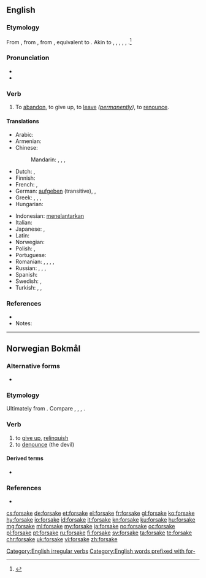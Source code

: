 ==English==

===Etymology===
From {{etyl|enm|en}} {{m|enm|forsaken||to reject, deny}}, from {{etyl|ang|en}} {{m|ang|forsacan||to dispute, quarrel, refuse, oppose}}, from {{etyl|gem-pro|en}} {{m|gem-pro|*frasakaną||to renounce}}, equivalent to {{prefix|for|sake|lang=en}}. Akin to {{etyl|nl|-}} {{m|nl|verzaken}}, {{etyl|gmh|-}} {{m|gmh|versachen||to deny}}, {{etyl|da|-}} {{m|da|forsage||to give up}}, {{etyl|no|-}} {{m|no|forsake||to give up, renounce}}, {{etyl|sv|-}} {{m|sv|försaka||to give up, to be without}}, {{etyl|got|-}} {{m|got|𐍃𐌰𐌺𐌰𐌽||to rebuke, quarrel}}.<ref>{{R:Webster 1913|forsake}}</ref>

===Pronunciation===
* {{IPA|/fɔɹˈseɪk/|lang=en}}
* {{rhymes|eɪk|lang=en}}

===Verb===
{{en-verb|forsakes|forsaking|forsook|forsaken}}

# To [[abandon]], to give up, to [[leave]] ''([[permanently]])'', to [[renounce]].

====Translations====
{{trans-top|to abandon}}
* Arabic: {{t+|ar|هجر|tr=hajara}}
* Armenian: {{t|hy|լքել}}
* Chinese:
*: Mandarin: {{t+|cmn|放棄|sc=Hans}}, {{t+|cmn|放弃|tr=fàngqì|sc=Hans}}, {{t|cmn|拋棄|sc=Hans}}, {{t+|cmn|抛弃|tr=pāoqì|sc=Hans}}
* Dutch: {{t|nl|verzaken}}, {{t+|nl|opgeven}}
* Finnish: {{t+|fi|hylätä}}
* French: {{t+|fr|abandonner}}, {{t+|fr|renoncer}}
* German: [[aufgeben]] (transitive), {{t+|de|verlassen}}, {{t+|de|im Stich lassen}}
* Greek: {{t+|el|εγκαταλείπω}}, {{t+|el|παρατώ}}, {{t+|el|απαρνούμαι}}, {{t+|el|αποκηρύσσω}}
* Hungarian: {{t+|hu|cserbenhagy}}
{{trans-mid}}
* Indonesian: [[telantar|menelantarkan]]
* Italian: {{t+|it|abbandonare}}
* Japanese: {{t|ja|見捨てる|tr=みすてる, misuteru}}, {{t|ja|放棄する|tr=hōki-suru}}
* Latin: {{t+|la|desero}}
* Norwegian: {{t+|no|forlate}}
* Polish: {{t+|pl|opuścić}}, {{t+|pl|porzucić}}
* Portuguese: {{t+|pt|abandonar}}
* Romanian: {{t+|ro|abandona}}, {{t+|ro|renunța}}, {{t+|ro|lepăda}}, {{t+|ro|părăsi}}, {{t+|ro|lăsa}}
* Russian: {{qualifier|perfective}} {{t+|ru|оста́вить}}, {{qualifier|imperfective}} {{t+|ru|оставля́ть}}, {{qualifier|perfective}} {{t+|ru|поки́нуть}}, {{qualifier|imperfective}} {{t+|ru|покида́ть}}
* Spanish: {{t+|es|abandonar}}
* Swedish: {{t+|sv|försaka}}, {{t+|sv|överge}}
* Turkish: {{t+|tr|bırakmak}}, {{t+|tr|terketmek}}, {{t+|tr|vazgeçmek}}
{{trans-bottom}}

===References===
* {{R:Century 1911}}
* Notes:
<references/>

[[Category:English irregular verbs]]
[[Category:English words prefixed with for-]]

----

==Norwegian Bokmål==

===Alternative forms===
* {{l|nb|forsage}}

===Etymology===
Ultimately from {{etyl|gem-pro|nb}} {{m|gem-pro|*farsakaną}}. Compare {{etyl|da|-}} {{m|da|forsage}}, {{etyl|sv|-}} {{m|sv|försaka}}, {{etyl|en|-}} {{m|en|forsake}}, {{etyl|nl|-}} {{m|nl|verzaken}}.

===Verb===
{{head|nb|verb|imperative|forsak|present tense|forsaker|simple past and past participle|forsaka|or|forsaket|present participle|forsakende}}

# to [[give up]], [[relinquish]]
# to [[denounce]] (the devil)

====Derived terms====
* {{l|nb|forsakelse}}

===References===
* {{R:The Bokmål Dictionary}}

[[cs:forsake]]
[[de:forsake]]
[[et:forsake]]
[[el:forsake]]
[[fr:forsake]]
[[gl:forsake]]
[[ko:forsake]]
[[hy:forsake]]
[[io:forsake]]
[[id:forsake]]
[[it:forsake]]
[[kn:forsake]]
[[ku:forsake]]
[[hu:forsake]]
[[mg:forsake]]
[[ml:forsake]]
[[my:forsake]]
[[ja:forsake]]
[[no:forsake]]
[[oc:forsake]]
[[pl:forsake]]
[[pt:forsake]]
[[ru:forsake]]
[[fi:forsake]]
[[sv:forsake]]
[[ta:forsake]]
[[te:forsake]]
[[chr:forsake]]
[[uk:forsake]]
[[vi:forsake]]
[[zh:forsake]]
